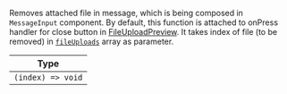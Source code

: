 Removes attached file in message, which is being composed in `MessageInput` component. By default, this function is attached to onPress handler for close button in [FileUploadPreview](/reactnative/core-components/channel#fileuploadpreview).
It takes index of file (to be removed) in [`fileUploads`](/reactnative/corecontexts/message-input-context#fileuploads) array as parameter.

| Type |
| - |
| `(index) => void` |
